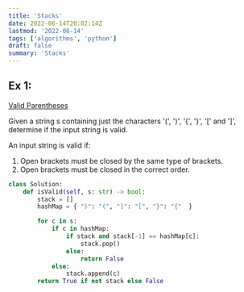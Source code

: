 ```yaml
---
title: 'Stacks'
date: 2022-06-14T20:02:14Z
lastmod: '2022-06-14'
tags: ['algorithms', 'python']
draft: false
summary: 'Stacks'
---
```


## Ex 1:

[Valid Parentheses](https://leetcode.com/problems/valid-parentheses/)

Given a string s containing just the characters '(', ')', '{', '}', '[' and ']', determine if the input string is valid.

An input string is valid if:

1. Open brackets must be closed by the same type of brackets.
2. Open brackets must be closed in the correct order.

```python
class Solution:
    def isValid(self, s: str) -> bool:
        stack = []
        hashMap = { ")": "(", "]": "[", "}": "{"  }

        for c in s:
            if c in hashMap:
                if stack and stack[-1] == hashMap[c]:
                    stack.pop()
                else:
                    return False
            else:
                stack.append(c)
        return True if not stack else False
```
